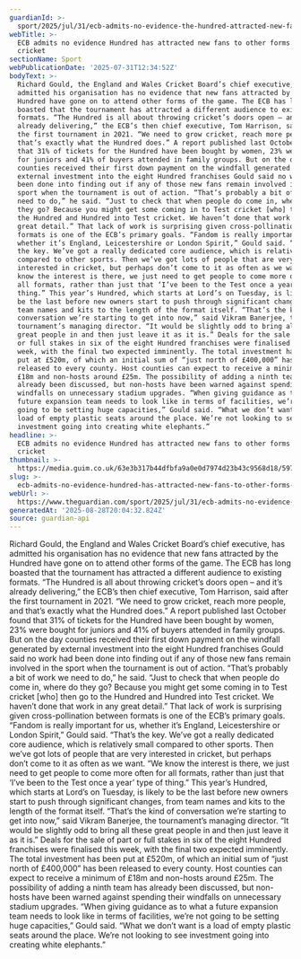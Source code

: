 ```yaml
---
guardianId: >-
  sport/2025/jul/31/ecb-admits-no-evidence-the-hundred-attracted-new-fans-cricket
webTitle: >-
  ECB admits no evidence Hundred has attracted new fans to other forms of
  cricket
sectionName: Sport
webPublicationDate: '2025-07-31T12:34:52Z'
bodyText: >-
  Richard Gould, the England and Wales Cricket Board’s chief executive, has
  admitted his organisation has no evidence that new fans attracted by the
  Hundred have gone on to attend other forms of the game. The ECB has long
  boasted that the tournament has attracted a different audience to existing
  formats. “The Hundred is all about throwing cricket’s doors open – and it’s
  already delivering,” the ECB’s then chief executive, Tom Harrison, said after
  the first tournament in 2021. “We need to grow cricket, reach more people, and
  that’s exactly what the Hundred does.” A report published last October found
  that 31% of tickets for the Hundred have been bought by women, 23% were bought
  for juniors and 41% of buyers attended in family groups. But on the day
  counties received their first down payment on the windfall generated by
  external investment into the eight Hundred franchises Gould said no work had
  been done into finding out if any of those new fans remain involved in the
  sport when the tournament is out of action. “That’s probably a bit of work we
  need to do,” he said. “Just to check that when people do come in, where do
  they go? Because you might get some coming in to Test cricket [who] then go to
  the Hundred and Hundred into Test cricket. We haven’t done that work in any
  great detail.” That lack of work is surprising given cross-pollination between
  formats is one of the ECB’s primary goals. “Fandom is really important for us,
  whether it’s England, Leicestershire or London Spirit,” Gould said. “That’s
  the key. We’ve got a really dedicated core audience, which is relatively small
  compared to other sports. Then we’ve got lots of people that are very
  interested in cricket, but perhaps don’t come to it as often as we want. “We
  know the interest is there, we just need to get people to come more often for
  all formats, rather than just that ‘I’ve been to the Test once a year’ type of
  thing.” This year’s Hundred, which starts at Lord’s on Tuesday, is likely to
  be the last before new owners start to push through significant changes, from
  team names and kits to the length of the format itself. “That’s the kind of
  conversation we’re starting to get into now,” said Vikram Banerjee, the
  tournament’s managing director. “It would be slightly odd to bring all these
  great people in and then just leave it as it is.” Deals for the sale of part
  or full stakes in six of the eight Hundred franchises were finalised this
  week, with the final two expected imminently. The total investment has been
  put at £520m, of which an initial sum of “just north of £400,000” has been
  released to every county. Host counties can expect to receive a minimum of
  £18m and non-hosts around £25m. The possibility of adding a ninth team has
  already been discussed, but non-hosts have been warned against spending their
  windfalls on unnecessary stadium upgrades. “When giving guidance as to what a
  future expansion team needs to look like in terms of facilities, we’re not
  going to be setting huge capacities,” Gould said. “What we don’t want is a
  load of empty plastic seats around the place. We’re not looking to see
  investment going into creating white elephants.”
headline: >-
  ECB admits no evidence Hundred has attracted new fans to other forms of
  cricket
thumbnail: >-
  https://media.guim.co.uk/63e3b317b44dfbfa9a0e0d7974d23b43c9568d18/597_0_5866_4695/500.jpg
slug: >-
  ecb-admits-no-evidence-hundred-has-attracted-new-fans-to-other-forms-of-cricket
webUrl: >-
  https://www.theguardian.com/sport/2025/jul/31/ecb-admits-no-evidence-the-hundred-attracted-new-fans-cricket
generatedAt: '2025-08-28T20:04:32.824Z'
source: guardian-api
---
```

Richard Gould, the England and Wales Cricket Board’s chief executive, has admitted his organisation has no evidence that new fans attracted by the Hundred have gone on to attend other forms of the game. The ECB has long boasted that the tournament has attracted a different audience to existing formats. “The Hundred is all about throwing cricket’s doors open – and it’s already delivering,” the ECB’s then chief executive, Tom Harrison, said after the first tournament in 2021. “We need to grow cricket, reach more people, and that’s exactly what the Hundred does.” A report published last October found that 31% of tickets for the Hundred have been bought by women, 23% were bought for juniors and 41% of buyers attended in family groups. But on the day counties received their first down payment on the windfall generated by external investment into the eight Hundred franchises Gould said no work had been done into finding out if any of those new fans remain involved in the sport when the tournament is out of action. “That’s probably a bit of work we need to do,” he said. “Just to check that when people do come in, where do they go? Because you might get some coming in to Test cricket [who] then go to the Hundred and Hundred into Test cricket. We haven’t done that work in any great detail.” That lack of work is surprising given cross-pollination between formats is one of the ECB’s primary goals. “Fandom is really important for us, whether it’s England, Leicestershire or London Spirit,” Gould said. “That’s the key. We’ve got a really dedicated core audience, which is relatively small compared to other sports. Then we’ve got lots of people that are very interested in cricket, but perhaps don’t come to it as often as we want. “We know the interest is there, we just need to get people to come more often for all formats, rather than just that ‘I’ve been to the Test once a year’ type of thing.” This year’s Hundred, which starts at Lord’s on Tuesday, is likely to be the last before new owners start to push through significant changes, from team names and kits to the length of the format itself. “That’s the kind of conversation we’re starting to get into now,” said Vikram Banerjee, the tournament’s managing director. “It would be slightly odd to bring all these great people in and then just leave it as it is.” Deals for the sale of part or full stakes in six of the eight Hundred franchises were finalised this week, with the final two expected imminently. The total investment has been put at £520m, of which an initial sum of “just north of £400,000” has been released to every county. Host counties can expect to receive a minimum of £18m and non-hosts around £25m. The possibility of adding a ninth team has already been discussed, but non-hosts have been warned against spending their windfalls on unnecessary stadium upgrades. “When giving guidance as to what a future expansion team needs to look like in terms of facilities, we’re not going to be setting huge capacities,” Gould said. “What we don’t want is a load of empty plastic seats around the place. We’re not looking to see investment going into creating white elephants.”
